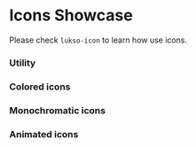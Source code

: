 
<h1>Icons Showcase</h1>

Please check `lukso-icon` to learn how use icons.

<Meta title="Design System/Icons" />

### **Utility**

<div class="pt-4">
  <IconGallery>
    <IconItem name="add-photo">
      <lukso-icon name="add-photo" size="medium"></lukso-icon>
    </IconItem>
    <IconItem name="add-grid">
      <lukso-icon name="add-grid" size="medium"></lukso-icon>
    </IconItem>
    <IconItem name="arrow-down-lg">
      <lukso-icon name="arrow-down-lg" size="medium"></lukso-icon>
    </IconItem>
    <IconItem name="arrow-down-sm">
      <lukso-icon name="arrow-down-sm" size="medium"></lukso-icon>
    </IconItem>
    <IconItem name="arrow-left-lg">
      <lukso-icon name="arrow-left-lg" size="medium"></lukso-icon>
    </IconItem>
    <IconItem name="arrow-left-sm">
      <lukso-icon name="arrow-left-sm" size="medium"></lukso-icon>
    </IconItem>
    <IconItem name="arrow-right-lg">
      <lukso-icon name="arrow-right-lg" size="medium"></lukso-icon>
    </IconItem>
    <IconItem name="arrow-right-sm">
      <lukso-icon name="arrow-right-sm" size="medium"></lukso-icon>
    </IconItem>
    <IconItem name="arrow-up-lg">
      <lukso-icon name="arrow-up-lg" size="medium"></lukso-icon>
    </IconItem>
    <IconItem name="arrow-up-sm">
      <lukso-icon name="arrow-up-sm" size="medium"></lukso-icon>
    </IconItem>
    <IconItem name="barbell-outline">
      <lukso-icon name="barbell-outline" size="medium"></lukso-icon>
    </IconItem>
    <IconItem name="bitcoin-convert">
      <lukso-icon name="bitcoin-convert" size="medium"></lukso-icon>
    </IconItem>
    <IconItem name="bulb-outline">
      <lukso-icon name="bulb-outline" size="medium"></lukso-icon>
    </IconItem>
    <IconItem name="camera">
      <lukso-icon name="camera" size="medium"></lukso-icon>
    </IconItem>
    <IconItem name="chart">
      <lukso-icon name="chart" size="medium"></lukso-icon>
    </IconItem>
    <IconItem name="clipboard">
      <lukso-icon name="clipboard" size="medium"></lukso-icon>
    </IconItem>
    <IconItem name="clock">
      <lukso-icon name="clock" size="medium"></lukso-icon>
    </IconItem>
    <IconItem name="close-lg">
      <lukso-icon name="close-lg" size="medium"></lukso-icon>
    </IconItem>
    <IconItem name="close-sm">
      <lukso-icon name="close-sm" size="medium"></lukso-icon>
    </IconItem>
    <IconItem name="cloud">
      <lukso-icon name="cloud" size="medium"></lukso-icon>
    </IconItem>
    <IconItem name="code-outline">
      <lukso-icon name="code-outline" size="medium"></lukso-icon>
    </IconItem>
    <IconItem name="compass-outline">
      <lukso-icon name="compass-outline" size="medium"></lukso-icon>
    </IconItem>
    <IconItem name="complete-filled">
      <lukso-icon
        name="complete-filled"
        size="medium"
        secondary-color="neutral-100"
      ></lukso-icon>
    </IconItem>
    <IconItem name="complete-outline">
      <lukso-icon name="complete-outline" size="medium"></lukso-icon>
    </IconItem>
    <IconItem name="connect">
      <lukso-icon name="connect" size="medium"></lukso-icon>
    </IconItem>
    <IconItem name="connections">
      <lukso-icon name="connections" size="medium"></lukso-icon>
    </IconItem>
    <IconItem name="contract-lock">
      <lukso-icon name="contract-lock" size="medium"></lukso-icon>
    </IconItem>
    <IconItem name="contract-signed">
      <lukso-icon
        name="contract-signed"
        size="medium"
        secondary-color="neutral-20"
      ></lukso-icon>
    </IconItem>
    <IconItem name="controller">
      <lukso-icon name="controller" size="medium"></lukso-icon>
    </IconItem>
    <IconItem name="copy">
      <lukso-icon name="copy" size="medium"></lukso-icon>
    </IconItem>
    <IconItem name="cross-filled">
      <lukso-icon
        name="cross-filled"
        size="medium"
        secondary-color="neutral-100"
      ></lukso-icon>
    </IconItem>
    <IconItem name="cross-outline">
      <lukso-icon name="cross-outline" size="medium"></lukso-icon>
    </IconItem>
    <IconItem name="cube-outline">
      <lukso-icon name="cube-outline" size="medium"></lukso-icon>
    </IconItem>
    <IconItem name="database">
      <lukso-icon name="database" size="medium"></lukso-icon>
    </IconItem>
    <IconItem name="desktop-sharp">
      <lukso-icon name="desktop-sharp" size="medium"></lukso-icon>
    </IconItem>
    <IconItem name="document-code">
      <lukso-icon name="document-code" size="medium"></lukso-icon>
    </IconItem>
    <IconItem name="document-outline">
      <lukso-icon name="document-outline" size="medium"></lukso-icon>
    </IconItem>
    <IconItem name="dots">
      <lukso-icon name="dots" size="medium"></lukso-icon>
    </IconItem>
    <IconItem name="edit">
      <lukso-icon name="edit" size="medium"></lukso-icon>
    </IconItem>
    <IconItem name="edit-doc">
      <lukso-icon name="edit-doc" size="medium"></lukso-icon>
    </IconItem>
    <IconItem name="empty-outline">
      <lukso-icon name="empty-outline" size="medium"></lukso-icon>
    </IconItem>
    <IconItem name="error">
      <lukso-icon name="error" size="medium"></lukso-icon>
    </IconItem>
    <IconItem name="expand">
      <lukso-icon name="expand" size="medium"></lukso-icon>
    </IconItem>
    <IconItem name="extension">
      <lukso-icon name="extension" size="medium"></lukso-icon>
    </IconItem>
    <IconItem name="extension-outline">
      <lukso-icon name="extension-outline" size="medium"></lukso-icon>
    </IconItem>
    <IconItem name="eye-hide">
      <lukso-icon name="eye-hide" size="medium"></lukso-icon>
    </IconItem>
    <IconItem name="eye-show">
      <lukso-icon name="eye-show" size="medium"></lukso-icon>
    </IconItem>
    <IconItem name="face-id">
      <lukso-icon
        name="face-id"
        size="medium"
        secondary-color="neutral-100"
      ></lukso-icon>
    </IconItem>
    <IconItem name="film-outline">
      <lukso-icon name="film-outline" size="medium"></lukso-icon>
    </IconItem>
    <IconItem name="filter">
      <lukso-icon name="filter" size="medium"></lukso-icon>
    </IconItem>
    <IconItem name="fingerprint">
      <lukso-icon name="fingerprint" size="medium"></lukso-icon>
    </IconItem>
    <IconItem name="fish-outline">
      <lukso-icon name="fish-outline" size="medium"></lukso-icon>
    </IconItem>
    <IconItem name="flag-outline">
      <lukso-icon name="flag-outline" size="medium"></lukso-icon>
    </IconItem>
    <IconItem name="flip">
      <lukso-icon name="flip" size="medium"></lukso-icon>
    </IconItem>
    <IconItem name="gallery">
      <lukso-icon name="gallery" size="medium"></lukso-icon>
    </IconItem>
    <IconItem name="glasses">
      <lukso-icon name="glasses" size="medium"></lukso-icon>
    </IconItem>
    <IconItem name="globe">
      <lukso-icon name="globe" size="medium"></lukso-icon>
    </IconItem>
    <IconItem name="hamburger">
      <lukso-icon name="hamburger" size="medium"></lukso-icon>
    </IconItem>
    <IconItem name="hammer">
      <lukso-icon name="hammer" size="medium"></lukso-icon>
    </IconItem>
    <IconItem name="hand-right-outline">
      <lukso-icon name="hand-right-outline" size="medium"></lukso-icon>
    </IconItem>
    <IconItem name="hand-heart">
      <lukso-icon name="hand-heart" size="medium"></lukso-icon>
    </IconItem>
    <IconItem name="headset-outline">
      <lukso-icon name="headset-outline" size="medium"></lukso-icon>
    </IconItem>
    <IconItem name="infinite">
      <lukso-icon name="infinite" size="medium"></lukso-icon>
    </IconItem>
    <IconItem name="information">
      <lukso-icon name="information" size="medium"></lukso-icon>
    </IconItem>
    <IconItem name="key-outline">
      <lukso-icon name="key-outline" size="medium"></lukso-icon>
    </IconItem>
    <IconItem name="link">
      <lukso-icon name="link" size="medium"></lukso-icon>
    </IconItem>
    <IconItem name="link-1">
      <lukso-icon name="link-1" size="medium"></lukso-icon>
    </IconItem>
    <IconItem name="link-2">
      <lukso-icon
        name="link-2"
        size="medium"
        secondary-color="neutral-100"
      ></lukso-icon>
    </IconItem>
    <IconItem name="link-3">
      <lukso-icon name="link-3" size="medium"></lukso-icon>
    </IconItem>
    <IconItem name="link-4">
      <lukso-icon
        name="link-4"
        size="medium"
        secondary-color="neutral-100"
      ></lukso-icon>
    </IconItem>
    <IconItem name="loading">
      <lukso-icon name="loading" size="medium"></lukso-icon>
    </IconItem>
    <IconItem name="location">
      <lukso-icon name="location" size="medium"></lukso-icon>
    </IconItem>
    <IconItem name="locked">
      <lukso-icon name="locked" size="medium"></lukso-icon>
    </IconItem>
    <IconItem name="login">
      <lukso-icon name="login" size="medium"></lukso-icon>
    </IconItem>
    <IconItem name="login-2">
      <lukso-icon name="login-2" size="medium"></lukso-icon>
    </IconItem>
    <IconItem name="login-3">
      <lukso-icon name="login-3" size="medium"></lukso-icon>
    </IconItem>
    <IconItem name="mail">
      <lukso-icon name="mail" size="medium"></lukso-icon>
    </IconItem>
    <IconItem name="maximize-vertical">
      <lukso-icon name="maximize-vertical" size="medium"></lukso-icon>
    </IconItem>
    <IconItem name="menu-1">
      <lukso-icon name="menu-1" size="medium"></lukso-icon>
    </IconItem>
    <IconItem name="menu-2">
      <lukso-icon name="menu-2" size="medium"></lukso-icon>
    </IconItem>
    <IconItem name="migrate">
      <lukso-icon name="migrate" size="medium"></lukso-icon>
    </IconItem>
    <IconItem name="minimize">
      <lukso-icon name="minimize" size="medium"></lukso-icon>
    </IconItem>
    <IconItem name="minimize-vertical">
      <lukso-icon name="minimize-vertical" size="medium"></lukso-icon>
    </IconItem>
    <IconItem name="network">
      <lukso-icon name="network" size="medium"></lukso-icon>
    </IconItem>
    <IconItem name="nft">
      <lukso-icon name="nft" size="medium"></lukso-icon>
    </IconItem>
    <IconItem name="notifications">
      <lukso-icon name="notifications" size="medium"></lukso-icon>
    </IconItem>
    <IconItem name="parachute">
      <lukso-icon name="parachute" size="medium"></lukso-icon>
    </IconItem>
    <IconItem name="people">
      <lukso-icon name="people" size="medium"></lukso-icon>
    </IconItem>
    <IconItem name="phone-portrait-outline">
      <lukso-icon name="phone-portrait-outline" size="medium"></lukso-icon>
    </IconItem>
    <IconItem name="pin">
      <lukso-icon name="pin" size="medium"></lukso-icon>
    </IconItem>
    <IconItem name="play-filled">
      <lukso-icon name="play-filled" size="medium"></lukso-icon>
    </IconItem>
    <IconItem name="play-outline">
      <lukso-icon name="play-outline" size="medium"></lukso-icon>
    </IconItem>
    <IconItem name="plus">
      <lukso-icon name="plus" size="medium"></lukso-icon>
    </IconItem>
    <IconItem name="profile-add">
      <lukso-icon name="profile-add" size="medium"></lukso-icon>
    </IconItem>
    <IconItem name="profile-export">
      <lukso-icon name="profile-export" size="medium"></lukso-icon>
    </IconItem>
    <IconItem name="profile-file">
      <lukso-icon name="profile-file" size="medium"></lukso-icon>
    </IconItem>
    <IconItem name="profile-import">
      <lukso-icon name="profile-import" size="medium"></lukso-icon>
    </IconItem>
    <IconItem name="profile-recovery">
      <lukso-icon name="profile-recovery" size="medium"></lukso-icon>
    </IconItem>
    <IconItem name="profile-recovery-2">
      <lukso-icon
        name="profile-recovery-2"
        size="medium"
        secondary-color="neutral-100"
      ></lukso-icon>
    </IconItem>
    <IconItem name="profile-remove">
      <lukso-icon name="profile-remove" size="medium"></lukso-icon>
    </IconItem>
    <IconItem name="profile-restore">
      <lukso-icon name="profile-restore" size="medium"></lukso-icon>
    </IconItem>
    <IconItem name="profile">
      <lukso-icon name="profile" size="medium"></lukso-icon>
    </IconItem>
    <IconItem name="qr-code">
      <lukso-icon
        name="qr-code"
        size="medium"
        secondary-color="neutral-100"
      ></lukso-icon>
    </IconItem>
    <IconItem name="qr-code-scan">
      <lukso-icon
        name="qr-code-scan"
        size="medium"
        secondary-color="neutral-100"
      ></lukso-icon>
    </IconItem>
    <IconItem name="relayer">
      <lukso-icon name="relayer" size="medium"></lukso-icon>
    </IconItem>
    <IconItem name="reload">
      <lukso-icon name="reload" size="medium"></lukso-icon>
    </IconItem>
    <IconItem name="return-down">
      <lukso-icon name="return-down" size="medium"></lukso-icon>
    </IconItem>
    <IconItem name="return-left">
      <lukso-icon name="return-left" size="medium"></lukso-icon>
    </IconItem>
    <IconItem name="return-right">
      <lukso-icon name="return-right" size="medium"></lukso-icon>
    </IconItem>
    <IconItem name="return-up">
      <lukso-icon name="return-up" size="medium"></lukso-icon>
    </IconItem>
    <IconItem name="scan">
      <lukso-icon name="scan" size="medium"></lukso-icon>
    </IconItem>
    <IconItem name="save-outline">
      <lukso-icon name="save-outline" size="medium"></lukso-icon>
    </IconItem>
    <IconItem name="search">
      <lukso-icon name="search" size="medium"></lukso-icon>
    </IconItem>
    <IconItem name="settings">
      <lukso-icon name="settings" size="medium"></lukso-icon>
    </IconItem>
    <IconItem name="smart-contract-doc">
      <lukso-icon name="smart-contract-doc" size="medium"></lukso-icon>
    </IconItem>
    <IconItem name="smart-contract">
      <lukso-icon name="smart-contract" size="medium"></lukso-icon>
    </IconItem>
    <IconItem name="spinner">
      <lukso-icon name="spinner" size="medium"></lukso-icon>
    </IconItem>
    <IconItem name="star-filled">
      <lukso-icon name="star-filled" size="medium"></lukso-icon>
    </IconItem>
    <IconItem name="star-outline">
      <lukso-icon name="star-outline" size="medium"></lukso-icon>
    </IconItem>
    <IconItem name="step-dot">
      <lukso-icon
        name="step-dot"
        size="medium"
        secondary-color="neutral-100"
      ></lukso-icon>
    </IconItem>
    <IconItem name="step-progress">
      <lukso-icon
        name="step-progress"
        size="medium"
        secondary-color="neutral-100"
      ></lukso-icon>
    </IconItem>
    <IconItem name="steps">
      <lukso-icon name="steps" size="medium"></lukso-icon>
    </IconItem>
    <IconItem name="switched">
      <lukso-icon name="switched" size="medium"></lukso-icon>
    </IconItem>
    <IconItem name="tick">
      <lukso-icon name="tick" size="medium"></lukso-icon>
    </IconItem>
    <IconItem name="timer-outline">
      <lukso-icon name="timer-outline" size="medium"></lukso-icon>
    </IconItem>
    <IconItem name="token-id">
      <lukso-icon name="token-id" size="medium"></lukso-icon>
    </IconItem>
    <IconItem name="transaction-receive">
      <lukso-icon name="transaction-receive" size="medium"></lukso-icon>
    </IconItem>
    <IconItem name="transaction-send">
      <lukso-icon name="transaction-send" size="medium"></lukso-icon>
    </IconItem>
    <IconItem name="transfer">
      <lukso-icon name="transfer" size="medium"></lukso-icon>
    </IconItem>
    <IconItem name="transfer-send">
      <lukso-icon name="transfer-send" size="medium"></lukso-icon>
    </IconItem>
    <IconItem name="trash">
      <lukso-icon name="trash" size="medium"></lukso-icon>
    </IconItem>
    <IconItem name="turn-down">
      <lukso-icon name="turn-down" size="medium"></lukso-icon>
    </IconItem>
    <IconItem name="turn-left">
      <lukso-icon name="turn-left" size="medium"></lukso-icon>
    </IconItem>
    <IconItem name="turn-right">
      <lukso-icon name="turn-right" size="medium"></lukso-icon>
    </IconItem>
    <IconItem name="turn-up">
      <lukso-icon name="turn-up" size="medium"></lukso-icon>
    </IconItem>
    <IconItem name="unlink">
      <lukso-icon name="unlink" size="medium"></lukso-icon>
    </IconItem>
    <IconItem name="unlocked">
      <lukso-icon name="unlocked" size="medium"></lukso-icon>
    </IconItem>
    <IconItem name="wallet-restore">
      <lukso-icon name="wallet-restore" size="medium"></lukso-icon>
    </IconItem>
    <IconItem name="wallet-outline">
      <lukso-icon name="wallet-outline" size="medium"></lukso-icon>
    </IconItem>
    <IconItem name="warning-round">
      <lukso-icon name="warning-round" size="medium"></lukso-icon>
    </IconItem>
    <IconItem name="warning-triangle">
      <lukso-icon name="warning-triangle" size="medium"></lukso-icon>
    </IconItem>
    <IconItem name="video-outline">
      <lukso-icon name="video-outline" size="medium"></lukso-icon>
    </IconItem>
  </IconGallery>
</div>

### **Colored icons**

<div class="pt-4">
  <IconGallery>
    <IconItem name="logo-facebook">
      <lukso-icon name="logo-facebook" size="medium"></lukso-icon>
    </IconItem>
    <IconItem name="google-color">
      <lukso-icon name="google-color" size="medium"></lukso-icon>
    </IconItem>
    <IconItem name="logo-fantom">
      <lukso-icon name="logo-fantom" size="medium"></lukso-icon>
    </IconItem>
    <IconItem name="logo-polygon">
      <lukso-icon name="logo-polygon" size="medium"></lukso-icon>
    </IconItem>
    <IconItem name="logo-x">
      <lukso-icon name="logo-x" size="medium"></lukso-icon>
    </IconItem>
    <IconItem name="lyx-logo">
      <lukso-icon name="lyx-logo" size="medium"></lukso-icon>
    </IconItem>
    <IconItem name="eth-logo">
      <lukso-icon name="eth-logo" size="medium"></lukso-icon>
    </IconItem>
    <IconItem name="lukso-logo">
      <lukso-icon name="lukso-logo" size="medium"></lukso-icon>
    </IconItem>
    <IconItem name="metamask-logo">
      <lukso-icon name="metamask-logo" size="medium"></lukso-icon>
    </IconItem>
    <IconItem name="progress-complete">
      <lukso-icon name="progress-complete" size="medium"></lukso-icon>
    </IconItem>
  </IconGallery>
</div>

### **Monochromatic icons**

<div class="pt-4">
  <IconGallery>
    <IconItem name="logo-chrome">
      <lukso-icon name="logo-chrome" size="medium"></lukso-icon>
    </IconItem>
    <IconItem name="logo-brave">
      <lukso-icon
        name="logo-brave"
        size="medium"
        secondary-color="neutral-100"
      ></lukso-icon>
    </IconItem>
    <IconItem name="logo-edge">
      <lukso-icon name="logo-edge" size="medium"></lukso-icon>
    </IconItem>
    <IconItem name="logo-firefox">
      <lukso-icon name="logo-firefox" size="medium"></lukso-icon>
    </IconItem>
    <IconItem name="logo-opera">
      <lukso-icon name="logo-opera" size="medium"></lukso-icon>
    </IconItem>
    <IconItem name="logo-safari">
      <lukso-icon name="logo-safari" size="medium"></lukso-icon>
    </IconItem>
    <IconItem name="logo-facebook-mono">
      <lukso-icon name="logo-facebook-mono" size="medium"></lukso-icon>
    </IconItem>
    <IconItem name="logo-x-mono">
      <lukso-icon name="logo-x-mono" size="medium"></lukso-icon>
    </IconItem>
    <IconItem name="logo-instagram-mono">
      <lukso-icon name="logo-instagram-mono" size="medium"></lukso-icon>
    </IconItem>
    <IconItem name="logo-medium-mono">
      <lukso-icon name="logo-medium-mono" size="medium"></lukso-icon>
    </IconItem>
    <IconItem name="logo-discord-mono">
      <lukso-icon name="logo-discord-mono" size="medium"></lukso-icon>
    </IconItem>
    <IconItem name="logo-snapchat-mono">
      <lukso-icon name="logo-snapchat-mono" size="medium"></lukso-icon>
    </IconItem>
    <IconItem name="logo-whatsapp-mono">
      <lukso-icon name="logo-whatsapp-mono" size="medium"></lukso-icon>
    </IconItem>
    <IconItem name="logo-telegram-mono">
      <lukso-icon name="logo-telegram-mono" size="medium"></lukso-icon>
    </IconItem>
    <IconItem name="logo-linkedin-mono">
      <lukso-icon name="logo-linkedin-mono" size="medium"></lukso-icon>
    </IconItem>
    <IconItem name="logo-github-mono">
      <lukso-icon name="logo-github-mono" size="medium"></lukso-icon>
    </IconItem>
    <IconItem name="logo-universal-page-mono">
      <lukso-icon name="logo-universal-page-mono" size="medium"></lukso-icon>
    </IconItem>
    <IconItem name="logo-youtube-mono">
      <lukso-icon name="logo-youtube-mono" size="medium"></lukso-icon>
    </IconItem>
    <IconItem name="logo-elfsight-mono">
      <lukso-icon name="logo-elfsight-mono" size="medium"></lukso-icon>
    </IconItem>
    <IconItem name="logo-warpcast-mono">
      <lukso-icon name="logo-warpcast-mono" size="medium"></lukso-icon>
    </IconItem>
  </IconGallery>
</div>

### **Animated icons**

<div class="pt-4">
  <IconGallery>
    <IconItem name="progress-indicator">
      <lukso-icon name="progress-indicator" size="medium"></lukso-icon>
    </IconItem>
    <IconItem name="progress-indicator-alt">
      <lukso-icon name="progress-indicator-alt" size="medium"></lukso-icon>
    </IconItem>
    <IconItem name="pulse-dot">
      <lukso-icon name="pulse-dot"></lukso-icon>
    </IconItem>
    <IconItem name="complete-filled-fade-in">
      <lukso-icon name="complete-filled-fade-in"></lukso-icon>
    </IconItem>
    <IconItem name="cross-filled-fade-in">
      <lukso-icon
        name="cross-filled-fade-in"
        color="red-55"
        secondary-color="neutral-100"
      ></lukso-icon>
    </IconItem>
  </IconGallery>
</div>
